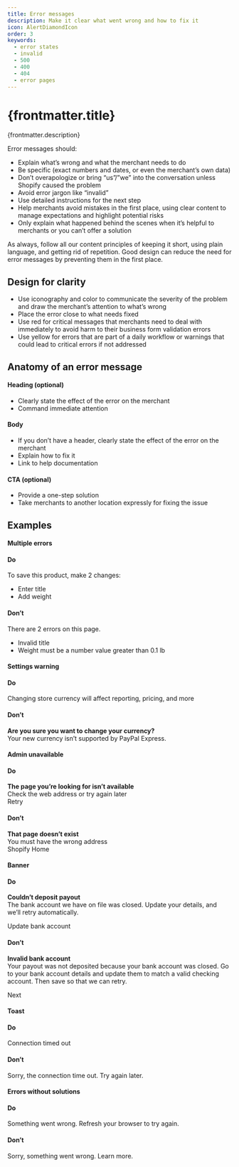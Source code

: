 ```yaml
---
title: Error messages
description: Make it clear what went wrong and how to fix it
icon: AlertDiamondIcon
order: 3
keywords:
  - error states
  - invalid
  - 500
  - 400
  - 404
  - error pages
---
```


# {frontmatter.title}

<Lede>{frontmatter.description}</Lede>

Error messages should:

- Explain what’s wrong and what the merchant needs to do
- Be specific (exact numbers and dates, or even the merchant’s own data)
- Don’t overapologize or bring “us”/”we” into the conversation unless Shopify caused the problem
- Avoid error jargon like “invalid”
- Use detailed instructions for the next step
- Help merchants avoid mistakes in the first place, using clear content to manage expectations and highlight potential risks
- Only explain what happened behind the scenes when it’s helpful to merchants or you can’t offer a solution

As always, follow all our content principles of keeping it short, using plain language, and getting rid of repetition. Good design can reduce the need for error messages by preventing them in the first place.

## Design for clarity

- Use iconography and color to communicate the severity of the problem and draw the merchant’s attention to what’s wrong
- Place the error close to what needs fixed
- Use red for critical messages that merchants need to deal with immediately to avoid harm to their business
form validation errors
- Use yellow for errors that are part of a daily workflow or warnings that could lead to critical errors if not addressed

## Anatomy of an error message

#### Heading (optional)
- Clearly state the effect of the error on the merchant
- Command immediate attention

#### Body
- If you don’t have a header, clearly state the effect of the error on the merchant
- Explain how to fix it
- Link to help documentation

#### CTA (optional)
- Provide a one-step solution
- Take merchants to another location expressly for fixing the issue

## Examples


#### Multiple errors

<DoDont>

#### Do

To save this product, make 2 changes:
- Enter title
- Add weight

#### Don’t

There are 2 errors on this page.
- Invalid title
- Weight must be a number value greater than 0.1 lb

</DoDont>

#### Settings warning

<DoDont>

#### Do

Changing store currency will affect reporting, pricing, and more

#### Don’t

**Are you sure you want to change your currency?** \
Your new currency isn’t supported by PayPal Express.

</DoDont>

#### Admin unavailable

<DoDont>

#### Do

**The page you’re looking for isn’t available** \
Check the web address or try again later \
Retry

#### Don’t

**That page doesn’t exist** \
You must have the wrong address \
Shopify Home

</DoDont>

#### Banner

<DoDont>

#### Do

**Couldn’t deposit payout** \
The bank account we have on file was closed. Update your details, and we’ll retry automatically.

Update bank account

#### Don’t

**Invalid bank account** \
Your payout was not deposited because your bank account was closed. Go to your bank account details and update them to match a valid checking account. Then save so that we can retry.

Next


</DoDont>


#### Toast

<DoDont>

#### Do

Connection timed out

#### Don’t

Sorry, the connection time out. Try again later.

</DoDont>

#### Errors without solutions

<DoDont>

#### Do

Something went wrong. Refresh your browser to try again.

#### Don’t

Sorry, something went wrong. Learn more.

</DoDont>
